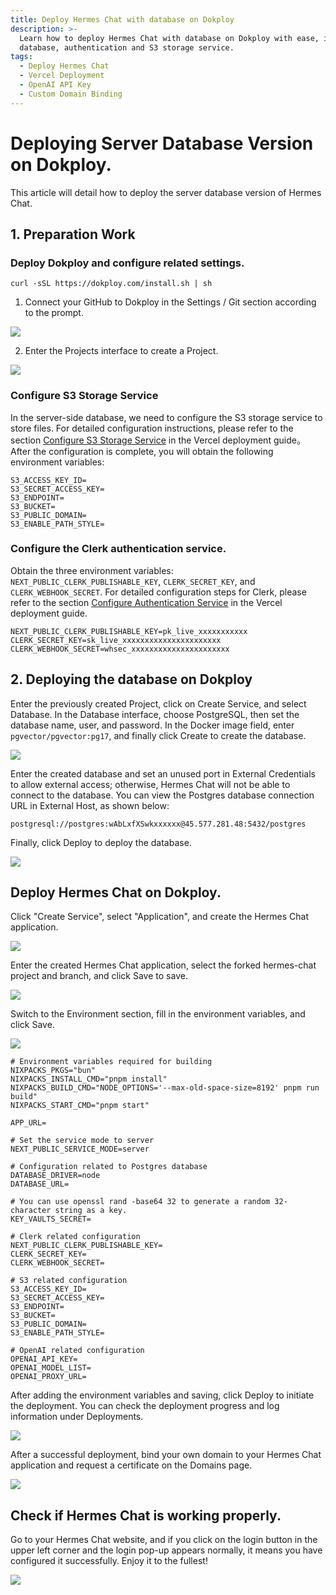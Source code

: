 ```yaml
---
title: Deploy Hermes Chat with database on Dokploy
description: >-
  Learn how to deploy Hermes Chat with database on Dokploy with ease, including:
  database, authentication and S3 storage service.
tags:
  - Deploy Hermes Chat
  - Vercel Deployment
  - OpenAI API Key
  - Custom Domain Binding
---
```


# Deploying Server Database Version on Dokploy.

This article will detail how to deploy the server database version of Hermes Chat.

## 1. Preparation Work

### Deploy Dokploy and configure related settings.

```shell
curl -sSL https://dokploy.com/install.sh | sh
```

1. Connect your GitHub to Dokploy in the Settings / Git section according to the prompt.

![](https://github.com/user-attachments/assets/c75eb19e-e0f5-4135-91e4-55be8be8a996)

2. Enter the Projects interface to create a Project.

![](https://github.com/user-attachments/assets/4e04928d-0171-48d1-afff-e22fc2faaf4e)

### Configure S3 Storage Service

In the server-side database, we need to configure the S3 storage service to store files. For detailed configuration instructions, please refer to the section [Configure S3 Storage Service](https://hermes.chat/docs/self-hosting/server-database/vercel#3-configure-s-3-storage-service) in the Vercel deployment guide。After the configuration is complete, you will obtain the following environment variables:

```shell
S3_ACCESS_KEY_ID=
S3_SECRET_ACCESS_KEY=
S3_ENDPOINT=
S3_BUCKET=
S3_PUBLIC_DOMAIN=
S3_ENABLE_PATH_STYLE=
```

### Configure the Clerk authentication service.

Obtain the three environment variables: `NEXT_PUBLIC_CLERK_PUBLISHABLE_KEY`, `CLERK_SECRET_KEY`, and `CLERK_WEBHOOK_SECRET`. For detailed configuration steps for Clerk, please refer to the section [Configure Authentication Service](https://hermes.chat/docs/self-hosting/server-database/vercel#2-configure-authentication-service) in the Vercel deployment guide.

```shell
NEXT_PUBLIC_CLERK_PUBLISHABLE_KEY=pk_live_xxxxxxxxxxx
CLERK_SECRET_KEY=sk_live_xxxxxxxxxxxxxxxxxxxxxx
CLERK_WEBHOOK_SECRET=whsec_xxxxxxxxxxxxxxxxxxxxxx
```

## 2. Deploying the database on Dokploy

Enter the previously created Project, click on Create Service, and select Database. In the Database interface, choose PostgreSQL, then set the database name, user, and password. In the Docker image field, enter `pgvector/pgvector:pg17`, and finally click Create to create the database.

![](https://github.com/user-attachments/assets/97899819-278f-42fd-804a-144d521d4b4f)

Enter the created database and set an unused port in External Credentials to allow external access; otherwise, Hermes Chat will not be able to connect to the database. You can view the Postgres database connection URL in External Host, as shown below:

```shell
postgresql://postgres:wAbLxfXSwkxxxxxx@45.577.281.48:5432/postgres
```

Finally, click Deploy to deploy the database.

![](https://github.com/user-attachments/assets/b4e89dd4-877b-43fe-aa42-4680de17ba8e)

## Deploy Hermes Chat on Dokploy.

Click "Create Service", select "Application", and create the Hermes Chat application.

![](https://github.com/user-attachments/assets/4cbbbcce-36be-48ff-bb0b-31607a0bba5c)

Enter the created Hermes Chat application, select the forked hermes-chat project and branch, and click Save to save.

![](https://github.com/user-attachments/assets/2bb4c09d-75bb-4c46-bb2f-faf538308305)

Switch to the Environment section, fill in the environment variables, and click Save.

![](https://github.com/user-attachments/assets/0f79c266-cce5-4936-aabd-4c8f19196d91)

```shell
# Environment variables required for building
NIXPACKS_PKGS="bun"
NIXPACKS_INSTALL_CMD="pnpm install"
NIXPACKS_BUILD_CMD="NODE_OPTIONS='--max-old-space-size=8192' pnpm run build"
NIXPACKS_START_CMD="pnpm start"

APP_URL=

# Set the service mode to server
NEXT_PUBLIC_SERVICE_MODE=server

# Configuration related to Postgres database
DATABASE_DRIVER=node
DATABASE_URL=

# You can use openssl rand -base64 32 to generate a random 32-character string as a key.
KEY_VAULTS_SECRET=

# Clerk related configuration
NEXT_PUBLIC_CLERK_PUBLISHABLE_KEY=
CLERK_SECRET_KEY=
CLERK_WEBHOOK_SECRET=

# S3 related configuration
S3_ACCESS_KEY_ID=
S3_SECRET_ACCESS_KEY=
S3_ENDPOINT=
S3_BUCKET=
S3_PUBLIC_DOMAIN=
S3_ENABLE_PATH_STYLE=

# OpenAI related configuration
OPENAI_API_KEY=
OPENAI_MODEL_LIST=
OPENAI_PROXY_URL=
```

After adding the environment variables and saving, click Deploy to initiate the deployment. You can check the deployment progress and log information under Deployments.

![](https://github.com/user-attachments/assets/411e2002-61f0-4010-9841-18e88ca895ec)

After a successful deployment, bind your own domain to your Hermes Chat application and request a certificate on the Domains page.

![](https://github.com/user-attachments/assets/dd6bc4a4-3c20-4162-87fd-5cac57e5d7e7)

## Check if Hermes Chat is working properly.

Go to your Hermes Chat website, and if you click on the login button in the upper left corner and the login pop-up appears normally, it means you have configured it successfully. Enjoy it to the fullest!

![](https://github.com/user-attachments/assets/798ddb18-50c7-462a-a083-0c6841351d26)

